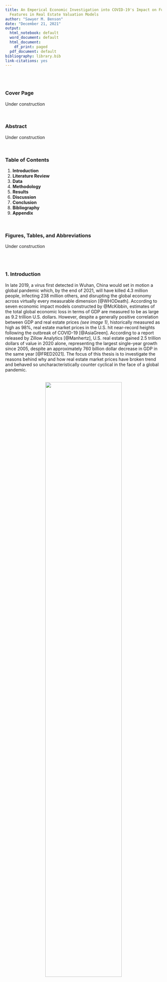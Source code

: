 ```yaml
---
title: An Emperical Economic Investigation into COVID-19's Impact on Fundemental Hedonic
  Features in Real Estate Valuation Models
author: "Sawyer M. Benson"
date: "December 21, 2021"
output:
  html_notebook: default
  word_document: default
  html_document:
    df_print: paged
  pdf_document: default
bibliography: library.bib
link-citations: yes
---
```


<br><br>

### Cover Page

Under construction

<br>

### Abstract

Under construction

<br>

###     Table of Contents

1. **Introduction**
2. **Literature Review**
3. **Data**
4. **Methodology**
5. **Results**
6. **Discussion**
7. **Conclusion**
8. **Bibliography**
9. **Appendix**

<br>

### Figures, Tables, and Abbreviations
Under construction

<br><br>

### 1. Introduction

In late 2019, a virus first detected in Wuhan, China would set in motion a global pandemic which, by the end of 2021, will have
killed 4.3 million people, infecting 238 million others, and disrupting the global economy across virtually every measurable
dimension [@WHODeath]. According to seven economic impact models constructed by @McKibbin, estimates of the total global economic
loss in terms of GDP are measured to be as large as 9.2 trillion U.S. dollars. However, despite a generally positive correlation between GDP and real estate prices *(see image 1)*, historically measured as high as 98%, real estate market prices in the U.S. hit near-record heights following the outbreak of COVID-19 [@AsiaGreen]. According to a report released by Zillow
Analytics [@Manhertz], U.S. real estate gained 2.5 trillion dollars of value in 2020 alone, representing the largest single-year
growth since 2005, despite an approximately 760 billion dollar decrease in GDP in the same year [@FRED2021]. The focus of this
thesis is to investigate the reasons behind why and how real estate market prices have broken trend and behaved so
uncharacteristically counter cyclical in the face of a global pandemic.

<br>
<center>
![](/Users/sawyerbenson/Documents/Master Thesis/HPM_Thesis/Writing & Literature/Graphics from pptx/GDP_Housing_Nominal.png){width=70%}
</center>
<br>

In the following sections, I will apply the Hedonic Pricing Method (HPM) to Louisiana housing market data in order to inferentially describe the economic impact of the global pandemic on residential housing market values. Furthermore, I will take advantage of the HPM's structural framework of using real estate properties' hedonic features (e.g., size, age, number of bedrooms, etc.) to test for changes in demand for specific property features pre vs post pandemic. The HPM will be econometrically modeled using an Ordinary Least Squares (OLS) regressions framework for specific variable analysis while several variations of machine learning (ML) prediction models will be estimated to test different independent variables' maximum explanatory power in predicting out-of-sample observations. The results of these models will shed light into the otherwise counter intuitive response of real estate pricing dynamics to the COVID-19 global pandemic.    

<br><br>

### 2. Literature Review

#### 2.1 Background

The market value of a commodity is most often theoretically defined as the equilibrium price derived from the basic economic
principal, or law, of supply and demand [@Locke; @Epple]. However, the real estate market often violates this assumption due to
its unique characteristics as an asset class [@Wheaton]. For example, much of the underlying utility of a property is its use as a means of shelter
by its owner [@Ling]. This rather unusual relationship to this asset introduces several behavioral biases which cause economic
frictions not accounted for by traditional neoclassical economic theory [@Nicolaides]. A notable example of behavioral bias impacting real estate price dynamics is the endowment effect. This behavioral finding was originally established by
@Kahneman in the late 20th century, and later applied to real estate markets by @BAO. The latter of the two stating that the predictably
irrational behavior of market participants to overvalue their home due to sentimental attachment to the property forces market prices into sustained economic disequilibrium. Other highly cited and unusual characteristics are that real
estate assets are very infrequently traded due to high transaction costs [@Collett; @Guilkey], governments tend to interfere, both
directly and indirectly with real estate markets through the creation of fiscal and monetary policies [@Bingyang; @Du], and through
creating renter-protections laws such as 'squatter's rights' laws which allow a renter to remain in a home for extended
periods of time long after they have stopped paying rent [@Hoy; @Gardiner].

#### 2.2 Real Estate Valuation Methods

The idiosyncratic asset features outlined in section 2.1 along with a high level of heterogeneity across many dimensions of the entire real estate asset class makes the creation of a generalized pricing model difficult and have led to a wide range of proposals and recommendations about what determines the market price of real estate assets and how to reliably model those pricing dynamics [@Curcuru]. In @Pagourtzi, the authors outlines several of the currently accepted real estate valuation methods, ranging from what they categorize as the *traditional methods*, such as comparable-group, cost, income-multiple, profit-multiple, and contractor’s method, to the *advanced methods*, such as ANNs, spatial analysis methods, fuzzy logic, and the hedonic pricing method. According to a meta analysis conducted by @Sirmans, currently, the most widely used and accepted advanced methodological framework for real estate valuation modeling is the Hedonic Pricing Method.


##### 2.2.1 Hedonic Prcing Model in Real Estate

First applied in 1939 on automobile data, according to @Goodman, the HPM is a model which estimates the value of distinct characteristics of a commodity which directly or indirectly contribute to its market value. Besides its implementation in real estate finance and economics, such as in this thesis, this methodology has a wide range of applications such as its implementation in consumer and market research [@Holbrook; @Arnold], construction of consumer price indices [@Moulton; @Schultze], various tax assessments [@Berry; @Bernasconi], automated automobile valuation [@Crowling; @Matas], and computer sales [@Dulberger; @Wakefield].

Since its introduction, the HPM has gain significant popularity among housing market and commercial real
estate researchers. The specific real estate-based topics include, but are not limited to, the construction of housing price indices [@Gourieroux; @Wallace], the estimation and prediction of a property's market value in situations where market-transaction data is low-dimensional or non-existent
[@LeSage], and, as in this thesis, the specific analysis of changes in the demand for specific property characteristics across time, subgroups, or
both [@Clapp]. As the broad search for a satisfactory modeling framework focuses in on the HPM, another debate arises regarding the best functional form of this method. Traditionally utilizing the standard OLS framework [@Pace], researchers are increasingly utilizing a variety machine learning algorithms to accomplish an increasingly more refined set of findings.

##### 2.2.2 OLS and the Hedonic Pricing Model in Real Estate
Unsurprisingly, regression analysis is the preferred estimation approach among real estate researchers when using HPT for price estimation. These multiple regression analysis methods are most often either an Ordinary Least Squares (OLS) regression or a Maximum Likelihood approximation of the log-likely equation derived directly from the hedonic function. Each of these estimation methods take a functionally similar path as they both estimate a vector of parameters (i.e. beta coefficients) that best fits the explanatory hedonic variables to the associated market price. They differ only by the loss function used in the identification of that best-fitted parameter vector.

The most commonly used hedonic price regression equation with respect to real estate markets models the relationship between market rents or market property values to a list of hedonic characteristics. The classical construction of this model according to **(Herath, S. K. & Maier, G. (2010))** is the following:

$$
R = f(P,N,L,t)
$$
where $R$ is rent or price of the property; $P$ is property related attributes; $N$ is neighborhood characteristics; $L$ is locational variables and; $t$ is an indicator of time.

##### 2.2.3 Machine Learning and the Hedonic Pricing Model in Real Estate

Though first introduced by @Turing under the broader umbrella term of *artificial intelligence*, the adoption of ML methods in real estate would take many years of software and hardware development, allowing or the subsequent collection of ever-larger data sets and central processing unites (CPUs) capable of processing the often extraordinary number of calculation required to produce a solution for a given algorithm [@Dutta]. The primary advantage of ML techniques are that ML algorithms learn and improve over time and across many iterations and variable combinations, while tradition statistical and econometric techniques produce static results across a single model [@Anguita].  
 
@Mohd provides a thorough overview of the various applications of ML to real estate valuation methods, including the Ridge and Lasso regression techniques used in this thesis.

**Work in Progress: Add more volume here. Possible addition of models?**

<br>

#### 2.3 COVID-19 Crisis' Impact on Real Estate Markets

In the wake of the COVID-19 crisis, there were several papers and articles regarding the economic impact of the global pandemic on the housing market being expeditiously publishes in virtually every major journal. In this section (2.3), I have selected the most relevant of these publications with respect to this thesis.

Structural and temporal changes in the housing market using hedonic methods [@Shimizu], 

Changes in housing market demand for specific property types and features [@Tajani],  

Potential changes in housing preferences due to the COVID-19 pandemic and highlight the challenges for policy making [@Nanda]



<br>

**Tonia Notes:**

* Add multiple sources on some citations
* Add real estate market during the crisis
* Break into subsections from widest to most specific
   + Make last subsection specific to this thesis, quoting sources and their findings
* Meta analysis is good



<br><br>

### 3. Data 

#### 3.1 Data Collection

The utilization of Big Data collected through a data-mining process called *web-scrapping* has increasingly become the method of choice for researchers across disciplines. The term web-scrapping simply refers to the process of collecting structured data from websites using algorithms to automate the collection process. Methods similar to ones I have implemented in this thesis have been used by established authors such as **Borde et al., Pérez-Rave et al. and Berawi et al.** 

In this thesis, I have used a mixture of the programming languages R and Python, supplemented by several packages created by Selenium, to write an algorithm that collects the required hedonic variables for this research from the Multiple Listing Services (MLS). **Table 1** is a summary of the original data set's key features.

<br>

```r
library(dplyr)
library(magrittr)
library(knitr)
library(knitr)
#library(kableExtra)
library(readxl) # Import excel data frames
library(tidyverse)
library(dplyr)
library(tinytex)
library(readxl) # Import excel data frames
library(ggplot2) # Graphs
library(scales) # Scale range of ggplots 
library(ggfortify) # Additional ggplot2 functionality
library(olsrr) # Testing for heteroscedasticity
library(lmtest) # Testing for heteroscedasticity using breuch-pagan
library(sandwich) # Amending heteroskedasticity 
library(mcvis) # Visualizing multicollinearity
library(gridExtra) # Organize graphs
library(dplyr) # data_factor wrangling
library(tidyr) # data_factor wrangling
library(tinytex) #for RMarkdown
library(openxlsx) #Export data frame into Excel
library(ggeffects) # plotting marginal effects
library(sjPlot) # plotting marginal effects
library(stargazer) # Showing several outputs next to each other in a STATA style
library(modelsummary) # Showing several outputs next to each other in a STATA style
library(regclass) # for testing multicollinearity using VIF
library(jtools) # cleaner regression output (e.g. summ(lm) 
library(tidyverse) # data cleaning
library(hrbrthemes) # special boxplots
library(viridis) # special boxplots
library(plotly) # For 3D plotting in ggplot2
library(reshape2) # Corr heatmap
library(gt)


#detach("package:kableExtra", unload=TRUE)
#detach("package:knitr", unload=TRUE)

# Import and attach data sets
data_factor <- read_excel("/Users/sawyerbenson/Documents/Master Thesis/HPM_Thesis/Models/Data/New Data/3. data_factor_cleaned.xlsx")
attach(data_factor)

# Convert Char to Factors with N Levels
# Structure Change
data_factor$property_type <- as.factor(data_factor$property_type)
data_factor$ac_type <- as.factor(data_factor$ac_type)
data_factor$patio <- as.factor(data_factor$patio)
data_factor$school_general <- as.factor(data_factor$school_general)
data_factor$pool <- as.factor(data_factor$pool)
data_factor$roof_type <- as.factor(data_factor$roof_type)
data_factor$gas_type <- as.factor(data_factor$gas_type)
data_factor$out_building <- as.factor(data_factor$out_building)

data_factor$appliances <- as.factor(data_factor$appliances)
data_factor$garage <- as.factor(data_factor$garage)
data_factor$property_condition <- as.factor(data_factor$property_condition)
data_factor$energy_efficient <- as.factor(data_factor$energy_efficient)
data_factor$exterior_type <- as.factor(data_factor$exterior_type)
data_factor$exterior_features <- as.factor(data_factor$exterior_features)
data_factor$fireplace <- as.factor(data_factor$fireplace)
data_factor$foundation_type <- as.factor(data_factor$foundation_type)
data_factor$beds_total <- as.factor(data_factor$beds_total)
data_factor$bath_full <- as.factor(data_factor$bath_full)
data_factor$bath_half <- as.factor(data_factor$bath_half)
data_factor$sewer_type <- as.factor(data_factor$sewer_type)
data_factor$property_style <- as.factor(data_factor$property_style)
data_factor$subdivision <- as.factor(data_factor$subdivision)
data_factor$water_type <- as.factor(data_factor$water_type)
data_factor$waterfront <- as.factor(data_factor$waterfront)
data_factor$sold_date <- openxlsx::convertToDate(data_factor$sold_date)
data_factor$sold_date <- as.numeric(data_factor$sold_date)

str(data_factor)

# Splits
data_factor$city_limits <- as.factor(data_factor$city_limits)
data_factor$corona_date_split <- as.factor(data_factor$corona_date_split)
data_factor$top25_sold_price <- as.factor(data_factor$top25_sold_price)
data_factor$bottom25_sold_price <- as.factor(data_factor$bottom25_sold_price)
data_factor$top25_area_living <- as.factor(data_factor$top25_area_living)
data_factor$bottom25_area_living  <- as.factor(data_factor$bottom25_area_living)
data_factor$top25_age <- as.factor(data_factor$top25_age)
data_factor$bottom25_age <- as.factor(data_factor$bottom25_age)
data_factor$top25_dom <- as.factor(data_factor$top25_dom)
data_factor$bottom25_dom <- as.factor(data_factor$bottom25_dom)
data_factor$infections_period <- as.numeric(data_factor$infections_accum > 1000)
data_factor$infections_period <- as.factor(data_factor$infections_period)

str(data_factor)

# Remove this weird '20' level is bath_full
levels(data_factor$bath_full)
is.na(data_factor$bath_full) <- data_factor$bath_full == "20"
data_factor$bath_full <- factor(data_factor$bath_full)
levels(data_factor$bath_full)

# Remove beds_total > 5
levels(data_factor$beds_total)
is.na(data_factor$beds_total) <- data_factor$beds_total == "7" 
data_factor$beds_total <- factor(data_factor$beds_total)
is.na(data_factor$beds_total) <- data_factor$beds_total == "6" 
data_factor$beds_total <- factor(data_factor$beds_total)
levels(data_factor$beds_total)



levels(data_factor$beds_total)
levels(data_factor$bath_full)
levels(data_factor$bath_half)

# Data frame without Split Vars
names(data_factor)
data_factor_core <- data_factor[-c(36:47)]
data_factor_core <- subset(data_factor_core, select = -c(city_limits, mls_number, infections_period))
str(data_factor_core)
names(data_factor_core)



```

```r

library(readxl) # Import excel data frames
df1 <- suppressMessages(read_excel("/Users/sawyerbenson/Documents/Master Thesis/HPM_Thesis/Writing & Literature/Graphics from pptx/Tables/Table_Data_Gen_Diminsions.xlsx"))
df1 <- df1[,1:2]
colnames(df1) <- c("Name", "Information")


table1 <- gt(df1)
table1 <- table1 %>% tab_header(title = md("Variable List"),
                                subtitle = md("*Structure and short discription*"))
table1
```
<br>

```r
# Table 2
df2 <- suppressMessages(read_excel("/Users/sawyerbenson/Documents/Master Thesis/HPM_Thesis/Writing & Literature/Graphics from pptx/Tables/table_data_dimensions_original.xlsx"))
df2 <- df2[,1:3]
colnames(df2) <- c("Variable Type", "Variables", "Observations")

table2 <- gt(df2)
table2 <- table2 %>% tab_header(title = md("Variable List"),
                                subtitle = md("*Structure and short discription*"))
table2

# Joining Code
# Under construction

```

#### 3.2 Data Processing

Though the data-collecting algorithms return structured data, it is nevertheless far from being suitable for the rather picky
models which will eventually analyze them. Therefore, the following processes were completed in order to render the raw data
into a usable form:

1. **Missing values** (i.e. N/A values) were removed 
2. **Outliers** were identified and removed for all continuous variables
   + An 'outlier' is defined by being more than 1.5 standard deviations from the mean of the variable's own distribution
3. **Multilevel factor** data was broken out by each level into binary representations through *Hot-One* coding
   + Some features which had a large number of factor levels were simplified using Lasso regressive methods
4. **High-leverage** point observations, according to diagnostic linear regression, were removed
5. **Duplicates**, defined by the MLS unique identification number, were removed
6. **Structural errors** (e.g. dates structured as string variable) were corrected
7. **Binary variables** were created for key variables (e.g. city_limits) by the following standard method:

$$I\left(y\right)=\left\{\begin{array}{ll}1,\quad x\in A\\0, \quad x \notin A\end{array}\right.,$$
Where $I$ is an indicator function with space $A$ that composes dummy variable $x$ into $1$ if the condition is met and into $0$ if it is not.

<br>

The results of the data cleaning processes cane be seen in **table 2**.

```r
# Cleaned Data Set Summary
df1 <- suppressMessages(read_excel("/Users/sawyerbenson/Documents/Master Thesis/HPM_Thesis/Writing & Literature/Graphics from pptx/Tables/Table_Data_Gen_Diminsions.xlsx"))

table1 <- gt(df1)
table1 <- table1 %>% tab_header(title = md("Variable List"),
                                subtitle = md("*Structure and short discription*"))
table1
```

<br>

```r
# Cleaned Data Structure Overview
df2 <- suppressMessages(read_excel("/Users/sawyerbenson/Documents/Master Thesis/HPM_Thesis/Writing & Literature/Graphics from pptx/Tables/table_data_dimensions_original.xlsx"))
df2 <- df2 %>% select(1, 4:5)

colnames(df2) <- c("Variable Type", "Variables", "Observations")

table2 <- gt(df2)
table2 <- table2 %>% tab_header(title = md("Variable List"),
                                subtitle = md("*Structure and short discription*"))
table2

```



#### 3.3 Variable List

```r
# Cleaned Data Set Summary
df3 <- suppressMessages(read_excel("/Users/sawyerbenson/Documents/Master Thesis/HPM_Thesis/Writing & Literature/Graphics from pptx/Tables/Variable_table.xlsx"))

table1 <- gt(df3)
table1 <- table1 %>% tab_header(title = md("Variable List"),
                                subtitle = md("*Structure and short discription*"))

table1
```

<br><br>

#### 3.3 Data Distriptive Statistics

```r
library(readxl) # Import excel data frames
library(ggplot2) # Graphs
library(scales) # Scale range of ggplots 
library(ggfortify) # Additional ggplot2 functionality
library(olsrr) # Testing for heteroscedasticity
library(lmtest) # Testing for heteroscedasticity using breuch-pagan
library(sandwich) # Amending heteroskedasticity 
library(mcvis) # Visualizing multicollinearity
library(gridExtra) # Organize graphs
library(dplyr) # data_factor wrangling
library(tidyr) # data_factor wrangling
library(tinytex) #for RMarkdown
library(openxlsx) #Export data frame into Excel
library(ggeffects) # plotting marginal effects
library(sjPlot) # plotting marginal effects
library(stargazer) # Showing several outputs next to each other in a STATA style
library(modelsummary) # Showing several outputs next to each other in a STATA style
library(regclass) # for testing multicollinearity using VIF
library(jtools) # cleaner regression output (e.g. summ(lm) 
library(tidyverse) # data cleaning
library(hrbrthemes) # special boxplots
library(viridis) # special boxplots
library(plotly) # For 3D plotting in ggplot2
library(reshape2) # Corr heatmap

# Colors
very_low <- "#460f5c"
low <- "#2c728e"
med <- "#27ad81"
high <- "#f4e61e"

# Import and attach data sets
# Upload and process data_factor from OLS_Thesis

```

##### 3.3.1 Correlation 

The correlation matrix between all numeric variables shows that with exception to the variables which will have obvious correlations (e.g. sold_price and list_price, area_total and area_living, and infections figures), there are no other correlations which would cause concern.

<br>

<center>
![](/Users/sawyerbenson/Documents/Master Thesis/HPM_Thesis/Writing & Literature/Graphics from pptx/correlation_matrix.png){width=80%}
</center>

<br>

##### 3.3.2 Distributions of Select Variables
As the standard descriptive characteristics of a particular variable are considered (i.e. measures of frequency, central tendency, dispersion, and position), the matrix of density plots below give us a good overview of the most relevant variables in this data set. 

<br>
<center>
![](/Users/sawyerbenson/Documents/Master Thesis/HPM_Thesis/Writing & Literature/Graphics from pptx/Select_var_summary.png){width=100%}
</center>

##### 3.3.3 Price Index
Under Construction

<center>
![](/Users/sawyerbenson/Documents/Master Thesis/HPM_Thesis/Writing & Literature/Graphics from pptx/Corona General/Sample_Index.png){width=90%}
</center>



<br><br>

### 4. Methodology
The overarching method used in this thesis is the Hedonic Pricing Method (HPM), also often referred to as hedonic regression or hedonic demand theory. The fundamental theory behind the HPM is the following: commodities are distinguishable by their component parts, therefore, the market value of a given commodity can be calculated by summing the estimated values of its separate characteristics. For this theory to hold true, several critical requirement must be met. Primarily, that the commodity being valued can be reduced down to it's component parts and that the market is able to implicitly and independently value these characteristics. The fulfillment of these requirements are not obvious and in reality will in some measure fall short of accounting for the complete nature of price dynamics in practically every asset class. However, this limitation offers an interesting problem to test. Namely, to find the limit of the accumulated power of these component parts to account for market values and their deviations across time and subgroups. This exact questions will be later examined by implementing a machine-learned predictive model to measure the theoretical maximum explanatory power of the included hedonic variables. In the following two subsections, we review the methods used in this paper to econometrically model the HPM on hedonic real estate data.

<br>

#### 4.1 Multi-Variable Linear Regression 
In this section, I will outline the construction of my base OLS model, termed the Alpha model, as well as the treatment process for heteroskadasticity, multicolinearity, non-linearity, and high-leverage points and outliers.  

##### 4.1.1 Basic Model Design

Following the OLS construction laid out by @Herath1:

$$
R = f(P,N,L,t)
$$
where $R$ is rent or price of the property; $P$ is property related attributes; $N$ is neighborhood characteristics; $L$ is locational variables and; $t$ is an indicator of time.

This paper's base OLS model, named the Alpha model, is as follows:

$$
{P}_{n\times1} = \ A_{n\times1} \ + \  B_{k\times1}{V}_{n\times k} \ +  \ \mathcal{E}_{n\times1}
$$

where $P$ is a ${n\times1}$ vector of sold prices; $A$ is a ${n\times1}$ vector of the model's intercepts; $B$ is a ${k\times1}$ vector of beta coefficients; $V$ is a ${n\times k}$ matrix of all hedonic variables; $\mathcal{E}$ is a ${n\times1}$ vector of the model's random error; subscript $n$ is the number of observations and; $k$ is the length of the variable list.

<br>

##### 4.1.2 Accounting for Heteroscadasticity
A Breusch-Pagan test was conducted on a standard linear regression model with sold price as the dependent variable and the rest of the dataset as regressors. The Breusch-Pagan (BP) test was established as a method in 1979 and follows the logic set by the Lagrange multiplier test principle [@Breusch]. This test tests the null hypothesis that the variance in the model's errors is independent from model's regressors (i.e. heteroscadasticity). The test's results in a rejections of the null hypothesis, thereby finding the base model to be heteroskedastic. The results of this test are summarized in *table x*.

<br>

```r
df <- suppressMessages(read_excel("/Users/sawyerbenson/Documents/Master Thesis/HPM_Thesis/Writing & Literature/Graphics from pptx/Tables/BP_Test.xlsx"))
#df <- df[1,1]

table1 <- gt(df)
table1 <- table1 %>% tab_header(title = md("Breusch Paga Test for Heteroskedasticity"),
                                subtitle = md("*Hypotheses*")) %>%
                                tab_style(style = "padding-top:12px;padding-bottom:12px;",
                                locations = cells_column_labels()) %>%
                                tab_spanner(label = "Hypotheses",
                                            columns = c(Hypotheses)) %>%
                                tab_spanner(label = "Test Summary",
                                            columns = c("Test Summary", "-"))
table1
```

<br>

To resolve the heteroskadasticity found in §3.4.1, I will produce heteroskedasticity-consistent (HC) standard errors, also known as heteroskedasticity-robust standard errors, through the refined method established by econometrician Halbert Lynn White [@White].This process is as follows:

If the model's errors $u_{i}$ are independent, but have distinct variances $\sigma _{i}^{2}$ then $\Sigma =\operatorname{diag}(\sigma _{1}^{2},\ldots ,\sigma _{n}^{2})$ which can be estimated with ${\displaystyle {\widehat {\sigma }}_{i}^{2}={\widehat {u}}_{i}^{2}}$. This relationship produces the estimator found in @White:

<br>

$$ {\displaystyle {\begin{aligned}v_{\text{HCE}}\left[{\widehat {\beta }}_{\text{OLS}}\right]&={\frac {1}{n}}\left({\frac {1}{n}}\sum _{i}X_{i}X_{i}'\right)^{-1}\left({\frac {1}{n}}\sum _{i}X_{i}X_{i}'{\widehat {u}}_{i}^{2}\right)\left({\frac {1}{n}}\sum _{i}X_{i}X_{i}'\right)^{-1}\end{aligned}}}$$
$${\displaystyle {\begin{aligned}&=(\mathbb {X} '\mathbb {X} )^{-1}(\mathbb {X} '\operatorname {diag} ({\widehat {u}}_{1}^{2},\ldots ,{\widehat {u}}_{n}^{2})\mathbb {X} )(\mathbb {X} '\mathbb {X} )^{-1},\end{aligned}}}$$

<br>

where $\mathbb{X}$ denotes the matrix of stacked $X_i'$ values from the data. The estimator can be derived in terms of the generalized method of moments (GMM).

For the remainder of this thesis, all statements and figures regarding statistical significance will be referring to tests conducted with heteroskedasticity-consistent (HC) standard errors. As sample errors in my models will have equal variance and are uncorrelated, the least-squares estimates of each model's beta coefficients are regarded as Best Linear Unbiased Estimators (BLUEs).

<br>

##### 4.1.3 Accounting for Multicolinearity
Multicolinearity is measured using Variance Inflation Factors (VIF). The VIF of a predictor measures how accurately that variable can be predicted using all other variables. For context, the square root of a VIF represents the increase in standard error of the estimated coefficient with respect to the case when that given variable is independent of all other variables. Inline with current convention, all variables with a VIF larger than 5 are eliminated. A graphical representation of all variable multicolinearity, measured by VIF, is shown in image x.

This test resulted in the elimination of the variables ***list_price*** and ***area_total*** and there were highly multicolinear with ***sold_price*** and ***area_living*** respectively.

<br>

<center>
![](/Users/sawyerbenson/Documents/Master Thesis/HPM_Thesis/Writing & Literature/Graphics from pptx/Multi_colin/Multi_co_combined.png){width=80%}
</center>

<br>

##### 4.1.4 Accounting for Non-linearities
I visual analysis was conducted on all continuous variables and non-linear variables transformation were added to ***age*** and ***area_living***

###### 4.1.4.1 Age
An analysis of age vs. sold price shows a well-established u-shaped pattern. In order to allow the OLS model to better capture this relationship, a new variable $age^2$ is added to the model. 

Image x shows the Partial Dependency Plot (PDP) of age within the Alpha model. This plots the marginal prediction of the Alpha model across the full range of age. When the scale of the y-axis is reduced, we see the slight curvature in Alpha model's estimation of age effects. This addition improved $R^2$ by $.08$. 

<center>
![](/Users/sawyerbenson/Documents/Master Thesis/HPM_Thesis/Writing & Literature/Graphics from pptx/Nonlinearities/age.png){width=70%}
</center>
<center>
![](/Users/sawyerbenson/Documents/Master Thesis/HPM_Thesis/Writing & Literature/Graphics from pptx/Nonlinearities/age.fitted.png){width=70%}
</center>

###### 4.1.4.2 Living Area
An analysis of living-area vs. sold price reveals a Sigmoid pattern between the two variables. In order to allow the OLS model to better capture this relationship, a new variable $living \ area^2$ is added to the model. 

Image x shows the Partial Dependency Plot (PDP) of $living \ area^2$ within the Alpha model. This addition improved $R^2$ by $.06$.

<center>
![](/Users/sawyerbenson/Documents/Master Thesis/HPM_Thesis/Writing & Literature/Graphics from pptx/Nonlinearities/living_area.png){width=70%}
</center>
<center>
![](/Users/sawyerbenson/Documents/Master Thesis/HPM_Thesis/Writing & Literature/Graphics from pptx/Nonlinearities/living_area_combined.png){width=70%}
</center>

##### 4.1.5 Accounting for High-Leverage Points and Outliers
After the adjustments or the previous sections have been made, a panel of visualizations are run on the Alpha model. The results show no extreme outliers and only one high-leverage point (obs #23515), as shows by the residual vs. leverage plot in quadrant two of image X, which is removed in the final Alpha model. These results are mainly due to the previous removal of outliers in §3.2 and the overall quality of the data set. 

<center>
![](/Users/sawyerbenson/Documents/Master Thesis/HPM_Thesis/Writing & Literature/Graphics from pptx/alpha_plots.png){width=70%}
</center>

##### 4.1.6 Final Alpha Model
Under Construction

The Alpha model is the baseline OLS for this thesis and is rebust to heteroskadasticity, multicolinearity, non-linearities, high-leverage points and outliers. These high-level adjustment increase our confidence in the statistical tests results which follow  

<center>
![](/Users/sawyerbenson/Documents/Master Thesis/HPM_Thesis/Writing & Literature/Graphics from pptx/Alpha_model_final.png){width=70%}
</center>


#### 4.3 Modeling Changes in Demand for Hedonic Features
The focus of this thesis is how the Covid crisis impacted housing prices and the relative levels of demand for specific hedonic features. In the case where the HPM is in the OLS functional form, the beta coefficients of this model represent relative demand for each associated hedonic feature [@Shimizu]. For example, $\beta_{pool = 1} =11,856$ is interpreted as the average consumer's willingness to pay for an average pool, ceteris parabus. However, this thesis wishes to measure the *changes* in the average consumer's willingness to pay for a given feature (e.g. pool) in relationship a measurement of Covid's economic impact. 

##### 4.3.1 Comparison Method
A method of statistically comparing changes in the beta coefficients of particular features of interest under multiple scenarios (e.g. post and pre-corona period) is needed. To accomplish this, a method outlined by the UCLA Statistics department is implemented [@Bruin]. The best way to understand this method is to see a simplest reproducible example.

Suppose we want to test the economic impact of Corona on the relative demand for swimming pools, $\beta_{pool = 1}$ and $pool$ respectively. Using the UCLA method, we test the null hypothesis $H_0:\beta_{pool = 1,\ corona = 0} = \beta_{pool = 1,\ corona = 1}$ with the following OLS

<br>

$$
{sold \ price} = \alpha \ + \beta_1 {pool} \ + \  \beta_2 {corona} \ + \beta_3 {(pool \times corona)}
$$
<br>

Which results in the following:

<br>

<center>
![](/Users/sawyerbenson/Documents/Master Thesis/HPM_Thesis/Writing & Literature/Graphics from pptx/UCLA_output_1.png){width=50%}
</center>

<br>

The interpretation of this simplified model's estimates are:

* Intercept: Intercept for $pool = 0$ 
   + The omited group
* pool: Slope for $pool = 1$
   + The included group
* infections period: $($Intercept $infections \ period = 1)$ $-$ $($intercept $infections \ period = 0)$
   + This can be seen by running individual regressions for each case
* (pool*infections period): Slope for $pool_{infections \ period = 1}$ $-$ $pool_{infections \ period = 0}$ 
   + This estimate tests the null hypothesis $H_0: \beta_{pool = 1,\ corona = 0} = \beta_{pool = 1,\ corona = 1}$

<br>

Therefore, we say:

> The average premium for a property having a **swimming pool** fell by **$7,766.40** when compared to pre-corona levels, ceteris parabus. However, this finding is only significant at the ***p < 0.10*** level.  

<br>

##### 4.3.2 Selecting a Corona Measurment
A good measurement variable for measuring the response of the market to the corona crisis must be a corona-related matric which is publicly available; common knowledge to the population and; is a reasonable measurement of future economic shifts. For this reason, data collected from the Louisiana Department of Health [@LaDH] was used to calculate the 3-month moving average of corona infections (infections_3mma).

<br>

<center>
![](/Users/sawyerbenson/Documents/Master Thesis/HPM_Thesis/Writing & Literature/Graphics from pptx/Results/Corona_General/Waves_of_infection.png){width=70%}
</center>

<br>

This measurement fulfills the previously stated requirements of a good test measurement as it is purely related to the corona crisis, is publicly available, is assumed to be publicly known as it is reported across all major news stations daily, and perhaps most importantly, is the primary metric used to decide when mandatory lockdowns are instituted. For this thesis, it is assume the market is responding to some lagged value of daily infections which are being used by consumers to estimate the likelihood of future lockdowns and the stringency, and duration of current lockdowns. With this rational, infections_3mma is selected as the primary measurement of corona's impact. 

<br><br>

#### 4.4 Machine Learning 

##### 4.4.1 Machine Learning Methods

In the previous subsection 4.1, it was stated that the multivariable regression models estimate a vector of parameters (i.e. beta coefficients) that best fit the explanatory hedonic variables to the associated dependent variable. Intuitively, the resulting fitted coefficient vector is fitted to the entire data set, and therefore, the loss function minimizes the error in the model's ability to *explain* the very independent variable it was fitted to. In other terms, these results are ultimately limited to their inferential value within the exact context of the data set the model is trained on. If one is to establish a wider, more general relationship between dependent and independent variables that go beyond the context of the trained data set, supervised machine learning (ML) prediction models are an extremely powerful tool to do so. Though the models used in this thesis differ across several key processes, they each generally follow a similar logic: 

<br>

<center>
![](/Users/sawyerbenson/Documents/Master Thesis/HPM_Thesis/Writing & Literature/Graphics from pptx/ML_Process.png){width=70%}
</center>

<br>

##### 4.4.2 Model Evaluation with Cross-Validation

In order to rank order models, we perform a process called Cross-Validation (CV). First, the full data set must be split into 'test' and 'train' (i.e. validation) subsets. Each ML model will be fitted to the train data set and it's performance will be evaluated based the model's ability to predicted out-of-sample observations in the test (validation) data set. In this way, these models are ranked based on their test mean squared errors (MSE). This process is often referred to as Cross Validation (CV). The two most commonly used CV methods are the Validation Set Approach and K-Fold Cross Validation. 

The Validation Set Approach (VSA) is the simplest case of cross validation data splitting as it randomly splits the entire data set into train and test subsets based on a certain percentage split. For example, the researcher can choose to split the data set with a 80% training and 20% testing split. The estimation for the test MSE is simply the test error against the test data set.

<br>

<center> *Test MSE Estimation Equation* </center>

$$CV_{vsa} = MSE_{vsa}$$

<br>

<center>

![](/Users/sawyerbenson/Documents/Master Thesis/HPM_Thesis/Writing & Literature/Graphics from pptx/Val_Sets.png){width=50%}
</center>

<br>

The K-Fold CV method has increasingly been used by researches as it offers a more comprehensive cross validation process when compared to other methods. K-Fold CV is the process of randomly splitting the entire data set into k groups, or folds, each with approximately an equal number of observations. The first fold is held out and the model is trained on the remaining k-1 folds. This process is repeated k times, each time holding out a different fold until every fold has been treated as the validation set. Finally, this will results in k estimations of the model's test error and the final estimation will be the average across all k model fits. 

<br>

<center> *Test MSE Estimation Equation* </center>

$$CV_{k-fold} = \frac{1}{k}\sum_{t=1}^{k} MSE_i$$

<br>

<center>
![](/Users/sawyerbenson/Documents/Master Thesis/HPM_Thesis/Writing & Literature/Graphics from pptx/K-Fold.png){width=50%}
</center>

<br>

##### 4.4.4 Model Selection 
For this thesis, ML models will be ranked based on two features: Accuracy, as measured by test MSE, and interpretability, qualitatively defined by the model's ability to provide insights into to which features are relevant to the ability to make correct predictions, and by how much are they relevant.

*Accuracy*

Since a method of model fitting and evaluation has been established in the previous section through the process of Cross Validation, we now have a way to rank different models to each other based on their ability to estimate test MSE. With this feature, it is possible to compare several models to one another in terms of effectiveness in predictions. Five different ML models were build for this thesis with the following results:

<br>

```r
# Cleaned Data Set Summary
df3 <- suppressMessages(read_excel("/Users/sawyerbenson/Documents/Master Thesis/HPM_Thesis/Writing & Literature/Graphics from pptx/Tables/ML_Results.xlsx"))

table1 <- gt(df3)
table1 <- table1 %>% tab_header(title = md("Variable List"),
                                subtitle = md("*Structure and short discription*"))

table1
```

<br>

*Interpretability*

A major criticism of ML models are their lack of interpretabilty, explaining *how* the model makes such accurate predictions. A prime example of this critique can be seen in Artificial Neural Networks (ANN) machines, which often use a large number of small nodes to sequentially generate a single prediction without any one of these nodes holding a clear interpretation as to which variables, or combination of variables, lead to a particular improvement in prediction. However, as ML methods become more commonly used, the demand for interpretation of these models has driven several useful interpretation methods across for a variety of models. These methods include interpretation for a single prediction, such as the Local Interpretable Model-agnostic Explanations (LIME), as well as generalized methods of measuring relative feature importance, which uses various techniques to determine the average contribution of each variable to the model's ability to decrease its test MSE rate. 


Of the models sampled, the eXtreme Gradient Boosting Machine, also referred to as XGBoost, outperforms the other models both in terms of having the lowest test MSE and having the best methods for detailed variable interpretation. For this reason, XGBoost is chosen as the primary ML model for this thesis 


<br>

##### 4.4.5 eXtreme Gradient Boosting Machine Algorithm
In order to understand the logic of XGBoost, one must first look at the compact, yet powerful algorithm behind its computation. In this section, I will lay out the mathematical formulation of the input, core algorithm, and final output of the XGBoost machine.

<br>

1. Algorithm input: We start with a training set ${\displaystyle \{(x_{i},y_{i})\}_{i=1}^{N}}$, a differentiable loss function $L(y, F(x))$, a number of weak learners (shallow trees) $M$, and a learning rate $\alpha$.


2. Algorithm:

2.1 Initialize model with a constant value:

$${\displaystyle {\hat {f}}_{(0)}(x)={\underset {\theta }{\arg \min }}\sum _{i=1}^{N}L(y_{i},\theta )}$$

<br>

2.2 For $m = 1$ to $M$:

2.2.1 Compute the 'gradients' and 'hessians
$${\displaystyle {\hat {g}}_{m}(x_{i})=\left[{\frac {\partial L(y_{i},f(x_{i}))}{\partial f(x_{i})}}\right]_{f(x)={\hat {f}}_{(m-1)}(x)}}$$
$${\displaystyle {\hat {h}}_{m}(x_{i})=\left[{\frac {\partial ^{2}L(y_{i},f(x_{i}))}{\partial f(x_{i})^{2}}}\right]_{f(x)={\hat {f}}_{(m-1)}(x)}}$$

<br>

2.2.2 Fit an original weak learner (e.g. shallow tree) using the training set ${\displaystyle \displaystyle \{x_{i},-{\frac {{\hat {g}}_{m}(x_{i})}{{\hat {h}}_{m}(x_{i})}}\}_{i=1}^{N}}$ by solving the following optimization problem:

$${\displaystyle {\hat {\phi }}_{m}={\underset {\phi \in \mathbf {\Phi } }{\arg \min }}\sum _{i=1}^{N}{\frac {1}{2}}{\hat {h}}_{m}(x_{i})\left[-{\frac {{\hat {g}}_{m}(x_{i})}{{\hat {h}}_{m}(x_{i})}}-\phi (x_{i})\right]^{2}}$$

$${\displaystyle {\hat {f}}_{m}(x)=\alpha {\hat {\phi }}_{m}(x).}$$

<br>

2.3 Update the model:
$${\displaystyle {\hat {f}}_{(m)}(x)={\hat {f}}_{(m-1)}(x)+{\hat {f}}_{m}(x).}$$

<br>

3. Algorithm Output: 
$${\displaystyle {\hat {f}}(x)={\hat {f}}_{(M)}(x)=\sum _{m=0}^{M}{\hat {f}}_{m}(x)}$$

<br>

##### 4.4.6 XGBoost Model Fitting and Hyperparameter Tuning
In practice, when attempting to produce the most optimal results from an XGBoost machine, as is true with most other ML models, one must first transform the data set into an optimal form and then run set of hyperparameter tests to determine the appropriate level for each of the model's basic structural rules (i.e. hyperparameters).

Since the XGBoost machine requires only numerical data, factor data must be converted into numerical levels which can be the used in the construction of decision trees. To accomplish this with the added complexity of some factor variables having more than two levels, I have used a method called *One-Hot Encoding*, which encodes each individual factor variable level into a vector containing '1' if that factor and level are present, and '0' if it is not. In this way, the dataframe is converted into a large matrix of continuous and binary columns.

<br>

<center>
![](/Users/sawyerbenson/Documents/Master Thesis/HPM_Thesis/Writing & Literature/Graphics from pptx/One-Hot_Encoding.png){width=90%}
</center>

<br>

Once the model is fitted to the data, the next procedure is to tune the hyperparameters which govern the algorithm's learning process and therefore determine the resulting values of estimated parameters. To do this, a large grid of hyperparameters is created and then an individual model containing each unique combination of hyperparameter levels is generated and their resulting test MSE's are ranked and analyzed. The results from this large grid search determine which combination of hyperparameters are optimal, and those hyperparameters are used in the final model. The search grid from this research was so large, it took my computer *78 hours* to complete all of the calculation necessary for the full tuning process.

<br>

##### 4.4.7 XGBoost Partial Dependency Plots

Partial dependency plots (PDP) shows relationship, or dependence, between the model's response variable (i.e. $sold \ price$) and a chosen variable, or set of variables, of interests (VoI), resulting in the graphical representation of a variables marginal contribution to the machine's prediction across the variable of interest's entire range. In order to analyze the results of the XGBoost machine at the variable-by-variable level, I have generate a panel of four graphical partial dependency plots for each variable of interest. Thesis will be the following: Basic PDP plot, Individual Conditional Expectation (ICE) plots, PDP heatmap with VoI against corona infection, 3-dimensional PDP heatmap with VoI against corona infection. 

Image XX shows an example of each graph 

<br>

<center>
![](/Users/sawyerbenson/Documents/Master Thesis/HPM_Thesis/Writing & Literature/Graphics from pptx/PDP_Example_Combined.png){width=99%}
</center>

<br>

<br><br>

### 5. Hypothesis Construction

#### 5.1 Covid-19: General Case
> **Hypothesis I:** The Covid-19 crisis significantly increased housing prices
>
> **Reasoning:** As many workers have perminantly shifted to remote work, the total utility of residential housing has increased, thereby increasing the price households are willing to pay. This price shift can be explained through measuring the changes if relative demand for specific hedonic features, such as bedrooms, size, age, and others. 

<br>

#### 5.2 Covid-19: Premium for Bedrooms
> **Hypothesis II:** The Covid-19 crisis significantly increased demand-premiums for every level of bedrooms 
>
> **Reasoning:** As many workers have perminantly shifted to remote work, the premium for an additional bedroom is expected to increase across each level of total_beds as households need additional rooms for homeoffices and other activities.  

<br>

#### 5.3 Covid-19: Premium for City Centrality
> **Hypothesis III:** The Covid-19 crisis impacted properties within city limits more than those not within city limits  
>
> **Reasoning:** As workers who live in city limits have jobs more likely to be compateble with remote work, such as jobs within the financial industry, home prices within city limits are disproporsionatly impacted by the shift to remote work.

<br>

#### 5.4 Covid-19: Premium for Relative Price Levels 
> **Hypothesis IV:** The Covid-19 crisis impacted properties in the top 25th percentile of price more than the bottom 25th percentile 
>
> **Reasoning:** Households who live in the top 25th percentile of home prices are more likely to hold white-collar jobs, which are more likely to be made remote, which increases the premium willing to pay for additonal hedonic features.  

<br>

#### 5.5 Covid-19: Premium for Size

> **Hypothesis V:** The Covid-19 crisis increased the premium for property size 
>
> **Reasoning:** Same as for hypothesis I

<br>

> **Hypothesis VI:** The Covid-19 crisis impacted properties in the top 25th percentile of price more than the bottom 25th percentile 
>
> **Reasoning:** Households who live in the top 25th percentile of home sizes are more likely to hold white-collar jobs, which are more likely to be made remote, which increases the premium they are willing to pay for additonal hedonic features.

<br>

#### 5.6 Covid-19: Premium for Age 

> **Hypothesis VII:** The Covid-19 crisis increased the premium for property age 
>
> **Reasoning:** As the volocity of home sales increase, the general relationship between property age and price is expected to be exasterbated as those upgrading houses will shit towards newer properties

<br>

> **Hypothesis VIII:** The Covid-19 crisis impacted properties in the top 25th percentile of age more than the bottom 25th percentile  
>
> **Reasoning:** The premium for the youngest (i.e. newest) properties is expected to increase while the premium for the oldest properties is expected to decrease. As the market shifts towards newer properties, they must necissarily shift away from older properties.

<br>

#### 5.7 Covid-19: Change in Days on Market

> **Hypothesis IX:** The Covid-19 crisis significantly impacted the premium for days on market 
>
> **Reasoning:** As the volocity of home sales increase, more homes are sold faster, and therefore the number of days on the market becomes less of a predictor of quality since even lower quality and over-priced homes are sold more quickly. 

<br>

> **Hypothesis X:** The Covid-19 crisis impacted properties in the top 25th percentile of days on market more than the bottom 25th percentile 
>
> **Reasoning:** The premium for a property being sold within the top 25th percentile of days on market (DOM), i.e. the properties which sit on the market the logest, is expected to be disproportionately effected when compared homes which sold the fastest, as households elasticity of demand for specific characteristics decreses relative to price, it will take larger deviation in price and quality to make a home sell in the top 25th percentile of DOM 



<br><br>

### 6. Results
This section will follow a clear and consistent structure for each subsection of results. Each hypothesis will have: A *general overview* of the characteristic being modeled and; *model results* with standard hypothesis conclusion(s). 

<br>

#### 6.1 Covid-19: General Case
##### 6.1.1 Summary of Findings
> Preliminary analysis of housing prices and daily infections reveals a positive historical relationship between these two key variables. This relationship is strongly supported by the XGBoost ML algorithm, which shows that a maximal reduction in predictions error is acheived by increasing the prediciton price at all levels of daily infections > 0, holding all other factors constant. XGBoost determines that from the 104 total variables, daily infections is the 19th most important variable in reducing price prediction error.  
>
> Furthermore, in the fully controlled Alpha model, the beta coefficient for daily infections suggests that each additional infection is associated with an average home price *increase of $8.97*, ceteris parabus. This finding is significant at the *p < 0.00* level.  

##### 6.1.2 Visual Review
We first look at the distribution of daily infections and the accumulation of infections across time. The variation in historical daily infections should provide a strong measurement for explaining variations in price related to this key variable. 

<br>

<center>
![](/Users/sawyerbenson/Documents/Master Thesis/HPM_Thesis/Writing & Literature/Graphics from pptx/Results/Corona_General/Infections_combined.png){width=99%}
</center>

<br>

Looking at the raw historical relationship between infections rates and prices, we look at the trend line of price vs daily infections (rhs) and a comparison between the price distributions of pre and post-infections period (lhs), we see historically positive relationship between infections and price. Though these graphs are promising, it is unclear if other factors could be influencing this relationship. To establish  

<br>

<center>
![](/Users/sawyerbenson/Documents/Master Thesis/HPM_Thesis/Writing & Literature/Graphics from pptx/Results/Corona_General/Infect_price_combo.png){width=99%}
</center>

<br>

##### 6.1.3 OLS Modeling
Since displaying the full OLS output for ever section is impractical, I will include a summarized version with the only the key variables included. Please note that if you wish to see each regression output table, code, and data associated with this thesis, you can visit my GitHub repository with the following link: https://github.com/Sawbenson15/HPM_Thesis.

> In the fully controlled Alpha model, the beta coefficient for daily infections shows that each additional infection is associated with an average home price *increase of $8.97*, ceteris parabus. This finding is significant at the *p < 0.00* level   

This foundational finding lays the groundwork for the following results, which attempt to explain the significant relationship between infections and price at the level of individual hedonic variables.  

<br>

<center>
![](/Users/sawyerbenson/Documents/Master Thesis/HPM_Thesis/Writing & Literature/Graphics from pptx/Results/Corona_General/summary_OLS.png){width=40%}
</center>

<br><br>

The following graphic shows the historical trend line for infection vs sold price with 1SD error margins (grey), the best single-variable fit (green), and the marginal fit of the Alpha model (blue). We see that the controls of the Alpha model have flatten the marginal effect of each additional infection on price, however, this relationshiip remains positive and significant, as previously established.  

<br>

<center>
![](/Users/sawyerbenson/Documents/Master Thesis/HPM_Thesis/Writing & Literature/Graphics from pptx/Results/Corona_General/Corona_price_OLSFit.png){width=55%}
</center>

<br>

##### 6.1.4 ML Modeling
To further test the relevance of corona infections in determining prices, we look at this variable's relative ranking based it's ability to improve out-of-sample predictions within our XGboost model. This measurment is called Variable Importance. 

We see that of the 104 unique variables offered to the XGBoost machine, the 3-month moving average of infection was the 19th most descriptive variable in predicting prices. This is an very strong confirmation that the relationship found in the OLS model is correct. 

<br>

<center>
![](/Users/sawyerbenson/Documents/Master Thesis/HPM_Thesis/Writing & Literature/Graphics from pptx/Results/Corona_General/Var_Importance.png){width=90%}
</center>

To get a detailed understanding of the marginal effect each additional infection has on price through, we look at the PDP and the ICE of infections and price. The PDP (top) shows the optimal price change w.r.t. daily infections which minimize the model's test MSE. The ICE (bottom) is the individual PDP for every observation in the dataset, centered at infection = 0. This allows us to understand the simple PDP in more detail and also to pick up on any signs of heteroskedasticity amoung individual sample predictions. 

The PDP shows that on average, an increase in price at every level of daily infections > 0 reduces test MSE. Furthermore, this trend is generally upward facing, with a notable range of response between 1,800 and 2,500 infections, which I refered to as the *infections-price ridge.* Discussions regarding possible explanations for the general shape of this region will be explored in section 7.     

<br>

<center>
![](/Users/sawyerbenson/Documents/Master Thesis/HPM_Thesis/Writing & Literature/Graphics from pptx/Results/Corona_General/PDP_ICE_general.png){width=80%}
</center>

<br>

#### 6.2 Covid-19: Premium for Bedrooms
##### 6.2.1 Summary of Findings

> There are two contextual details which must be considered for one to appropriatly interpret the following findings. First, number of bedrooms and the total living area of a home are highly correlated, and therefore when total living area is included, the beta coefficients for each level of bedroom represents only the premium homeowners are willing to pay for the actual feature of an extra bedroom, and not the extra living area itself. This will make premiums seem low. Secondly, the OLS results listed below represent the change in the beta coefficients from post and pre corona, not the absolute effect, as in the case of measuring daily infection alone.     
>
> Prelimilary finding show that the price distribution for every level of number of bedrooms increased after the beginning of the infection period (i.e. accumulation of infections >= 1000)
>
> The fully controled Alpha model results show that the premium for each level of number of bedrooms modestly increased in response to daily infection. Every corona-driven increase is significant at the p < 0.05 level except for single bedroom homes. Possible theories for why this shift happened is explored in section 7.


##### 6.2.2 Visual Review
General distribution of bedrooms per house

<br>

<center>
![](/Users/sawyerbenson/Documents/Master Thesis/HPM_Thesis/Writing & Literature/Graphics from pptx/Results/Beds/bed_dist_gen.png){width=80%}
</center>

<br>

Distributions of price at each number of bedrooms (lhs) and the same plot but split or before and after infections period (rhs)

<br>

<center>
![](/Users/sawyerbenson/Documents/Master Thesis/HPM_Thesis/Writing & Literature/Graphics from pptx/Results/Beds/bed_combined.png){width=100%}
</center>

<br>

However, it is important to remember that size (i.e. total living area) is controlled for in the Alpha model. Therefore, it is more accurate to look at the same two plots above, but normalized per square foot. We see a significant flattening between each number of bedrooms level, however, a distinct change from pre vs post infection period is still visible (rhs). The next section will test if this shift from post to pre-corona is significantly in general, and significantly related to daily infections.

<br>

<center>
![](/Users/sawyerbenson/Documents/Master Thesis/HPM_Thesis/Writing & Literature/Graphics from pptx/Results/Beds/bed_ppsf_combined.png){width=100%}
</center>

<br>

##### 6.2.3 OLS Modeling
Interpretation under construction

<br>

<center>
![](/Users/sawyerbenson/Documents/Master Thesis/HPM_Thesis/Writing & Literature/Graphics from pptx/Results/Beds/OLS_Output.png){width=50%}
</center>

<br>

##### 6.2.4 ML Modeling
Due to number of bedrooms being categorical, the results of the XGBoost model for these variables are not as easily visually represented as continuous variables, which have celar PDPs. However, we can consider the results in written form and with importance ranking. 

The variable importance ranking of each factor level from 1-through-5 bedrooms is 84, 60, 47, 34, and 68 respectively. This relatively low relevance is expected, as much of the explanatory power of bedrooms on price is taken by total living area, ranked number 1 in importance.

<center>
![](/Users/sawyerbenson/Documents/Master Thesis/HPM_Thesis/Writing & Literature/Graphics from pptx/Results/Beds/beds_importance.png){width=60%}
</center>

<br>

#### 6.3 Covid-19: Premium for City Centrality
##### 6.3.1 Summary of Findings



##### 6.3.2 Visual Review
<br>

<center>
![](/Users/sawyerbenson/Documents/Master Thesis/HPM_Thesis/Writing & Literature/Graphics from pptx/Results/City/total_dist.png){width=100%}
</center>

<br>
<br>

<center>
![](/Users/sawyerbenson/Documents/Master Thesis/HPM_Thesis/Writing & Literature/Graphics from pptx/Results/City/city_dist.png){width=100%}
</center>

<br>
<br>

<center>
![](/Users/sawyerbenson/Documents/Master Thesis/HPM_Thesis/Writing & Literature/Graphics from pptx/Results/City/city_limits_and_corona.png){width=80%}
</center>

<br>

##### 6.3.3 OLS Modeling
<br>

<center>
![](/Users/sawyerbenson/Documents/Master Thesis/HPM_Thesis/Writing & Literature/Graphics from pptx/Results/City/OLS.png){width=50%}
</center>

<br>


##### 6.3.4 ML Modeling
<br>

<center>
![](/Users/sawyerbenson/Documents/Master Thesis/HPM_Thesis/Writing & Literature/Graphics from pptx/Results/City/City_PDP.png){width=50%}
</center>

<br>

#### 6.4 Covid-19: Premium for Size
##### 6.4.1 Summary of Findings



##### 6.4.2 Visual Review
<br>

<center>
![](/Users/sawyerbenson/Documents/Master Thesis/HPM_Thesis/Writing & Literature/Graphics from pptx/Results/Living_area/area_dist_total_com.png){width=100%}
</center>

<br>
<br>

<center>
![](/Users/sawyerbenson/Documents/Master Thesis/HPM_Thesis/Writing & Literature/Graphics from pptx/Results/Living_area/area_dist_price_coronaa.png){width=70%}
</center>

<br>

##### 6.4.3 OLS Modeling

<br>

<center>
![](/Users/sawyerbenson/Documents/Master Thesis/HPM_Thesis/Writing & Literature/Graphics from pptx/Results/Living_area/area_total.png){width=50%}
</center>

<br>

<br>

<center>
![](/Users/sawyerbenson/Documents/Master Thesis/HPM_Thesis/Writing & Literature/Graphics from pptx/Results/Living_area/Screen Shot 2022-02-06 at 18.36.46.png){width=100%}
</center>

<br>

##### 6.4.4 ML Modeling
<br>

<center>
![](/Users/sawyerbenson/Documents/Master Thesis/HPM_Thesis/Writing & Literature/Graphics from pptx/Results/Living_area/area_PDP.png){width=90%}
</center>

<br>

<br>

<center>
![](/Users/sawyerbenson/Documents/Master Thesis/HPM_Thesis/Writing & Literature/Graphics from pptx/Results/Living_area/area_heats_com.png){width=90%}
</center>

<br>


#### 6.5 Covid-19: Premium for Age 
##### 6.5.1 Summary of Findings
##### 6.5.2 Visual Review
<br>

<center>
![](/Users/sawyerbenson/Documents/Master Thesis/HPM_Thesis/Writing & Literature/Graphics from pptx/Results/Age/age_dists_com.png){width=90%}
</center>

<br>

##### 6.5.3 OLS Modeling
<center>
![](/Users/sawyerbenson/Documents/Master Thesis/HPM_Thesis/Writing & Literature/Graphics from pptx/Results/Age/age_gen.png){width=50%}
</center>

<br>

<center>
![](/Users/sawyerbenson/Documents/Master Thesis/HPM_Thesis/Writing & Literature/Graphics from pptx/Results/Age/age_ols_com.png){width=100%}
</center>

<br>

##### 6.5.4 ML Modeling
<center>
![](/Users/sawyerbenson/Documents/Master Thesis/HPM_Thesis/Writing & Literature/Graphics from pptx/Results/Age/age_PDP.png){width=100%}
</center>

<br>
<br>

<center>
![](/Users/sawyerbenson/Documents/Master Thesis/HPM_Thesis/Writing & Literature/Graphics from pptx/Results/Age/age_PDP.png){width=100%}
</center>

<br>

#### 6.6 Covid-19: Change in Days on Market
##### 6.6.1 Summary of Findings
##### 6.6.2 Visual Review
##### 6.6.3 OLS Modeling
##### 6.6.4 ML Modeling


#### 6.7 Summary of Results and Hypothesis 




<br><br>

### 7. Discussion

<br><br>

### 8. Conclusion

<br><br>

### 9. Bibliography

<br><br>

### 9. Appendix

<br><br>

#### General Notes and Todos
 
 * Possibly write in LaTex?
 * Just write cover letter in word and combine PDF?
 * Complete general Structure
 * Select system for managing references
 * Get confirmation on title change from Prüfungsamt
 * Possible additional data
   + Include Covid cases in La by date?
   + Crime stats?
   + Racial Stats?
 * Include the terms
   + Big Data
 * Build some graphics in pptx and import them as images
 * Web scrapping for additional data sets?
 * Graph with **DATE** as variable
 * Make German study in German
 * Replicate with other data sets
 * Check for plagiarism 
 * Make video explaining thesis for prof. grading

#### Helpful Notes

1. Define the central concepts used early on
2. Start each chapter with a small introduction and end it with a brief summary of results
3. Provide an outlook of the future developments of the particular scientific discussion, discuss policy implications and point out open questions.

#### Playground

```r

```


<br><br><br>

End of Document


